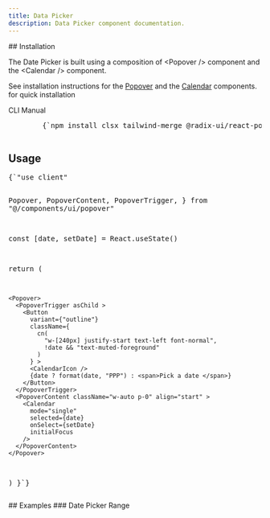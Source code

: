 ```yaml
---
title: Data Picker
description: Data Picker component documentation.
---
```


<ComponentPreview name="date-picker-demo" />
## Installation


The Date Picker is built using a composition of  <MdxBadge>\<Popover \/></MdxBadge> component  and the  <MdxBadge>\<Calendar \/></MdxBadge> component.

See installation instructions for the [Popover](https://alphabyte-labs.vercel.app/docs/components/popover) and the [Calendar](https://alphabyte-labs.vercel.app/docs/components/calendar/) components.
for quick installation
<CliCodeTabs>

<TabsList>
  <TabsTrigger value="cli">CLI</TabsTrigger>
  <TabsTrigger value="manual">Manual</TabsTrigger>
</TabsList>
<TabsContent value="cli">
<CliCodeTabs>
  <CodeCommands componentName="data-picker"/>
</CliCodeTabs>
</TabsContent>
<TabsContent value="manual">
<div className="not-prose px-4 md:px-0">
  <Step>
    <StepItem title="Install Dependencies">
      <Pre className="language-bash">
        {`npm install clsx tailwind-merge @radix-ui/react-popover react-day-picker@8.10.1 date-fns `}
      </Pre>
    </StepItem>
    <StepItem title="Create utils.ts">
      <ComponentUtilsText />
      <ComponentUtils />
    </StepItem>
  </Step>
</div>
</TabsContent>
</CliCodeTabs>

## Usage

<div className="not-prose">
<Pre>{`"use client"


  Popover,
  PopoverContent,
  PopoverTrigger,
} from "@/components/ui/popover"

  const [date, setDate] = React.useState<Date>()

  return (

    <Popover>
      <PopoverTrigger asChild >
        <Button
          variant={"outline"}
          className={
            cn(
              "w-[240px] justify-start text-left font-normal",
              !date && "text-muted-foreground"
            )
          } >
          <CalendarIcon />
          {date ? format(date, "PPP") : <span>Pick a date </span>}
        </Button>
      </PopoverTrigger>
      <PopoverContent className="w-auto p-0" align="start" >
        <Calendar
          mode="single"
          selected={date}
          onSelect={setDate}
          initialFocus
        />
      </PopoverContent>
    </Popover>
  )
}`}</Pre>

</div>
## Examples
### Date Picker Range
<ComponentPreview name="date-picker-demo" variant="range" />
